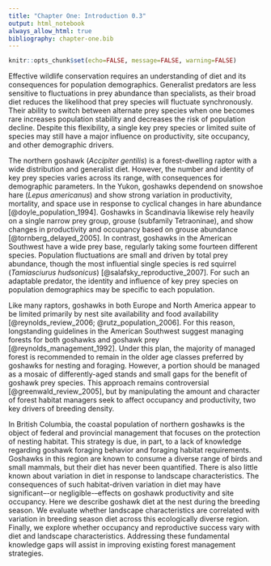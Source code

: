 ```yaml
---
title: "Chapter One: Introduction 0.3"
output: html_notebook
always_allow_html: true
bibliography: chapter-one.bib
---
```


```r
knitr::opts_chunk$set(echo=FALSE, message=FALSE, warning=FALSE)
```

Effective wildlife conservation requires an understanding of diet and its consequences for population demographics. Generalist predators are less sensitive to fluctuations in prey abundance than specialists, as their broad diet reduces the likelihood that prey species will fluctuate synchronously. Their ability to switch between alternate prey species when one becomes rare increases population stability and decreases the risk of population decline. Despite this flexibility, a single key prey species or limited suite of species may still have a major influence on productivity, site occupancy, and other demographic drivers.

The northern goshawk (*Accipiter gentilis*) is a forest-dwelling raptor with a wide distribution and generalist diet. However, the number and identity of key prey species varies across its range, with consequences for demographic parameters. In the Yukon, goshawks dependend on snowshoe hare (*Lepus americanus*) and show strong variation in productivity, mortality, and space use in response to cyclical changes in hare abundance [@doyle_population_1994]. Goshawks in Scandinavia <!-- Fennoscandia? --> likewise rely heavily on a single narrow prey group, grouse (subfamily Tetraoninae), and show changes in productivity and occupancy based on grouse abundance [@tornberg_delayed_2005]. In contrast, goshawks in the American Southwest have a wide prey base, regularly taking some fourteen different species. Population fluctuations are small and driven by total prey abundance, though the most influential single species is red squirrel (*Tamiasciurus hudsonicus*) [@salafsky_reproductive_2007]. For such an adaptable predator, the identity and influence of key prey species on population demographics may be specific to each population.

Like many raptors, goshawks in both Europe and North America appear to be limited primarily by nest site availability and food availability [@reynolds_review_2006; @rutz_population_2006]. For this reason, longstanding guidelines in the American Southwest suggest managing forests for both goshawks and goshawk prey [@reynolds_management_1992]. Under this plan, the majority of managed forest is recommended to remain in the older age classes preferred by goshawks for nesting and foraging. However, a portion should be managed as a mosaic of differently-aged stands and small gaps for the benefit of goshawk prey species. This approach remains controversial [@greenwald_review_2005], but by manipulating the amount and character of forest habitat managers seek to affect occupancy and productivity, two key drivers of breeding density.

In British Columbia, the coastal population of northern goshawks is the object of federal and provincial management that focuses on the protection of nesting habitat. This strategy is due, in part, to a lack of knowledge regarding goshawk foraging behavior and foraging habitat requirements. Goshawks in this region are known to consume a diverse range of birds and small mammals, but their diet has never been quantified. There is also little known about variation in diet in response to landscape characteristics. The consequences of such habitat-driven variation in diet may have significant–-or negligible-–effects on goshawk productivity and site occupancy. Here we describe goshawk diet at the nest during the breeding season. We evaluate whether landscape characteristics are correlated with variation in breeding season diet across this ecologically diverse region. Finally, we explore whether occupancy and reproductive success vary with diet and landscape characteristics. Addressing these fundamental knowledge gaps will assist in improving existing forest management strategies.